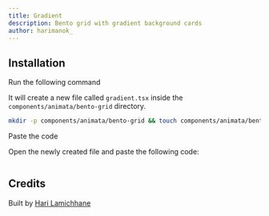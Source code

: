 ```yaml
---
title: Gradient
description: Bento grid with gradient background cards
author: harimanok_
---
```


<ComponentPreview name="bento-grid-gradient--docs" />

## Installation

<Steps>
<Step>Run the following command</Step>

It will create a new file called `gradient.tsx` inside the `components/animata/bento-grid` directory.

```bash
mkdir -p components/animata/bento-grid && touch components/animata/bento-grid/gradient.tsx
```

<Step>Paste the code</Step>

Open the newly created file and paste the following code:

```jsx file=<rootDir>/animata/bento-grid/gradient.tsx

```

</Steps>

## Credits

Built by [Hari Lamichhane](https://github.com/hari)
